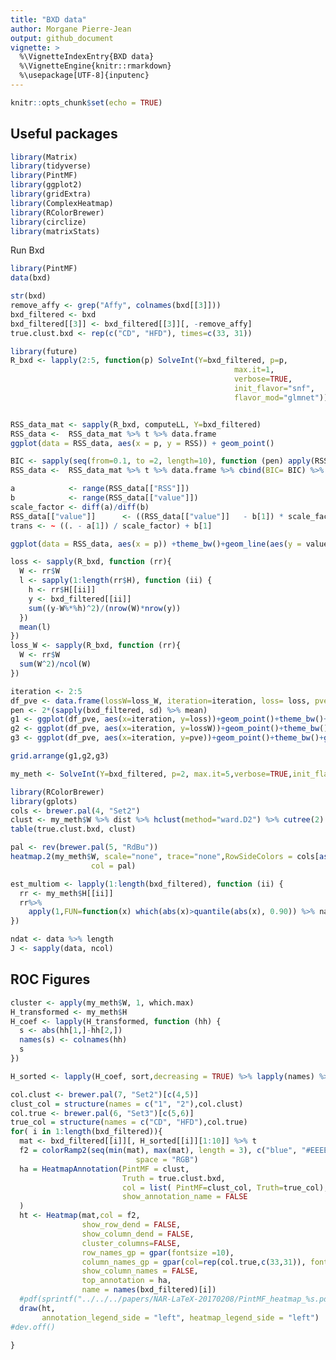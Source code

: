 ```yaml
---
title: "BXD data"
author: Morgane Pierre-Jean
output: github_document
vignette: >
  %\VignetteIndexEntry{BXD data}
  %\VignetteEngine{knitr::rmarkdown}
  %\usepackage[UTF-8]{inputenc}
---
```


```r
knitr::opts_chunk$set(echo = TRUE)
```


## Useful packages
```r
library(Matrix)
library(tidyverse)
library(PintMF)
library(ggplot2)
library(gridExtra)
library(ComplexHeatmap)
library(RColorBrewer)
library(circlize)
library(matrixStats)
```

Run Bxd 


```r
library(PintMF)
data(bxd)
```

```r
str(bxd)
remove_affy <- grep("Affy", colnames(bxd[[3]]))
bxd_filtered <- bxd
bxd_filtered[[3]] <- bxd_filtered[[3]][, -remove_affy]
true.clust.bxd <- rep(c("CD", "HFD"), times=c(33, 31))
```


```r
library(future)
R_bxd <- lapply(2:5, function(p) SolveInt(Y=bxd_filtered, p=p,
                                                  max.it=1,
                                                  verbose=TRUE,
                                                  init_flavor="snf",
                                                  flavor_mod="glmnet"))


RSS_data_mat <- sapply(R_bxd, computeLL, Y=bxd_filtered)
RSS_data <-  RSS_data_mat %>% t %>% data.frame
ggplot(data = RSS_data, aes(x = p, y = RSS)) + geom_point()
```


```r

BIC <- sapply(seq(from=0.1, to =2, length=10), function (pen) apply(RSS_data_mat, 2, compute_BIC, pen = pen)[1,])
RSS_data <-  RSS_data_mat %>% t %>% data.frame %>% cbind(BIC= BIC) %>% pivot_longer( cols = starts_with("BIC"), names_to = "BIC")

a            <- range(RSS_data[["RSS"]])
b            <- range(RSS_data[["value"]])
scale_factor <- diff(a)/diff(b)
RSS_data[["value"]]      <- ((RSS_data[["value"]]   - b[1]) * scale_factor) + a[1]
trans <- ~ ((. - a[1]) / scale_factor) + b[1]

ggplot(data = RSS_data, aes(x = p)) +theme_bw()+geom_line(aes(y = value))+geom_line(aes(y = RSS), col="red")+facet_wrap(.~BIC, scale="free")
```

```r
loss <- sapply(R_bxd, function (rr){
  W <- rr$W
  l <- sapply(1:length(rr$H), function (ii) {
    h <- rr$H[[ii]]
    y <- bxd_filtered[[ii]]
    sum((y-W%*%h)^2)/(nrow(W)*nrow(y))
  })
  mean(l)
})
loss_W <- sapply(R_bxd, function (rr){
  W <- rr$W
  sum(W^2)/ncol(W)
})

iteration <- 2:5
df_pve <- data.frame(lossW=loss_W, iteration=iteration, loss= loss, pve= sapply(R_bxd, function (r) r$pve))
pen <- 2*(sapply(bxd_filtered, sd) %>% mean)
g1 <- ggplot(df_pve, aes(x=iteration, y=loss))+geom_point()+theme_bw()+geom_line()+scale_x_continuous(breaks=1:10)
g2 <- ggplot(df_pve, aes(x=iteration, y=lossW))+geom_point()+theme_bw()+geom_line()+scale_x_continuous(breaks=1:10)
g3 <- ggplot(df_pve, aes(x=iteration, y=pve))+geom_point()+theme_bw()+geom_line()+scale_x_continuous(breaks=1:10)+ylim(c(80,100))

grid.arrange(g1,g2,g3)

```


```r
my_meth <- SolveInt(Y=bxd_filtered, p=2, max.it=5,verbose=TRUE,init_flavor="snf",flavor_mod="glmnet")
```


```r
library(RColorBrewer)
library(gplots)
cols <- brewer.pal(4, "Set2")
clust <- my_meth$W %>% dist %>% hclust(method="ward.D2") %>% cutree(2)
table(true.clust.bxd, clust)

pal <- rev(brewer.pal(5, "RdBu"))
heatmap.2(my_meth$W, scale="none", trace="none",RowSideColors = cols[as.factor(true.clust.bxd)],
                  col = pal)
```



```r
est_multiom <- lapply(1:length(bxd_filtered), function (ii) {
  rr <- my_meth$H[[ii]]
  rr%>% 
    apply(1,FUN=function(x) which(abs(x)>quantile(abs(x), 0.90)) %>% names)
})

ndat <- data %>% length
J <- sapply(data, ncol)
```


## ROC Figures

```r
cluster <- apply(my_meth$W, 1, which.max)
H_transformed <- my_meth$H
H_coef <- lapply(H_transformed, function (hh) {
  s <- abs(hh[1,]-hh[2,])
  names(s) <- colnames(hh)
  s
})

H_sorted <- lapply(H_coef, sort,decreasing = TRUE) %>% lapply(names) %>% lapply(unique)

```

```r

col.clust <- brewer.pal(7, "Set2")[c(4,5)]
clust_col = structure(names = c("1", "2"),col.clust)
col.true <- brewer.pal(6, "Set3")[c(5,6)]
true_col = structure(names = c("CD", "HFD"),col.true)
for( i in 1:length(bxd_filtered)){
  mat <- bxd_filtered[[i]][, H_sorted[[i]][1:10]] %>% t
  f2 = colorRamp2(seq(min(mat), max(mat), length = 3), c("blue", "#EEEEEE", "red"),
                            space = "RGB")
  ha = HeatmapAnnotation(PintMF = clust,
                         Truth = true.clust.bxd,
                         col = list( PintMF=clust_col, Truth=true_col),
                         show_annotation_name = FALSE
  )
  ht <- Heatmap(mat,col = f2,
                show_row_dend = FALSE,
                show_column_dend = FALSE,
                cluster_columns=FALSE,
                row_names_gp = gpar(fontsize =10),
                column_names_gp = gpar(col=rep(col.true,c(33,31)), fontsize =7),
                show_column_names = FALSE,
                top_annotation = ha,
                name = names(bxd_filtered)[i])
  #pdf(sprintf("../../../papers/NAR-LaTeX-20170208/PintMF_heatmap_%s.pdf", names(bxd_filtered)[i]), width = 8, height = 8)
  draw(ht,
       annotation_legend_side = "left", heatmap_legend_side = "left")
#dev.off()

}
```

